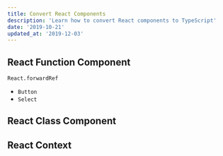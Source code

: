 ```yaml
---
title: Convert React Components
description: 'Learn how to convert React components to TypeScript'
date: '2019-10-21'
updated_at: '2019-12-03'
---
```


## React Function Component

`React.forwardRef`

- `Button`
- `Select`

## React Class Component

## React Context

